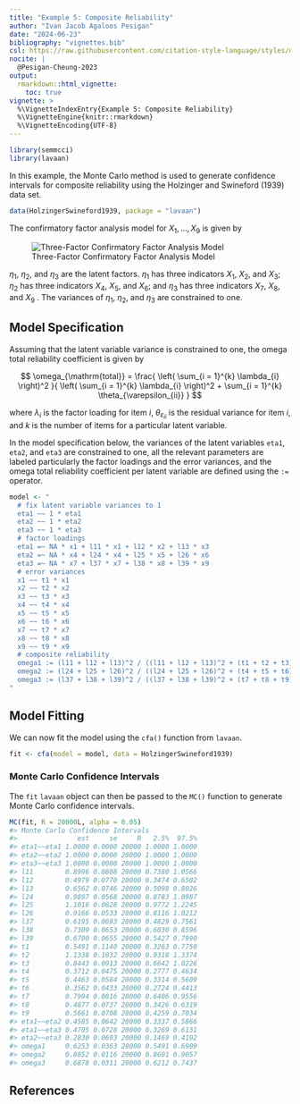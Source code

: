 ```yaml
---
title: "Example 5: Composite Reliability"
author: "Ivan Jacob Agaloos Pesigan"
date: "2024-06-23"
bibliography: "vignettes.bib"
csl: https://raw.githubusercontent.com/citation-style-language/styles/master/apa.csl
nocite: |
  @Pesigan-Cheung-2023
output:
  rmarkdown::html_vignette:
    toc: true
vignette: >
  %\VignetteIndexEntry{Example 5: Composite Reliability}
  %\VignetteEngine{knitr::rmarkdown}
  %\VignetteEncoding{UTF-8}
---
```


<!-- vignettes/example-5-composite-reliability.Rmd is generated from .setup/vignettes/example-5-composite-reliability.Rmd.orig. Please edit that file -->






``` r
library(semmcci)
library(lavaan)
```

In this example,
the Monte Carlo method is used to generate confidence intervals
for composite reliability
using the Holzinger and Swineford (1939) data set.


``` r
data(HolzingerSwineford1939, package = "lavaan")
```

\noindent The confirmatory factor analysis model for $X_{1}, \dots, X_{9}$
is given by

![Three-Factor Confirmatory Factor Analysis Model](https://raw.githubusercontent.com/jeksterslab/semmcci/main/.setup/latex/figures/png/cfa.png)

\noindent $\eta_{1}$, $\eta_{2}$, and $\eta_{3}$ are the latent factors.
$\eta_{1}$ has three indicators $X_{1}$, $X_{2}$, and $X_{3}$;
$\eta_{2}$ has three indicators $X_{4}$, $X_{5}$, and $X_{6}$; and
$\eta_{3}$ has three indicators $X_{7}$, $X_{8}$, and $X_{9}$ .
The variances of $\eta_{1}$, $\eta_{2}$, and $\eta_{3}$ are constrained to one.

## Model Specification

Assuming that the latent variable variance is constrained to one,
the omega total reliability coefficient is given by

$$
  \omega_{\mathrm{total}}
  =
  \frac{
  \left(
  \sum_{i = 1}^{k}
  \lambda_{i}
  \right)^2
  }{
  \left(
  \sum_{i = 1}^{k}
  \lambda_{i}
  \right)^2
  +
  \sum_{i = 1}^{k}
  \theta_{\varepsilon_{ii}}
  }
$$

\noindent where $\lambda_{i}$ is the factor loading for item $i$,
$\theta_{\varepsilon_{ii}}$ is the residual variance for item $i$,
and $k$ is the number of items for a particular latent variable.

In the model specification below,
the variances of the latent variables `eta1`, `eta2`, and `eta3` are constrained to one,
all the relevant parameters are labeled particularly the factor loadings and the error variances,
and the omega total reliability coefficient per latent variable are defined
using the `:=` operator.


``` r
model <- "
  # fix latent variable variances to 1
  eta1 ~~ 1 * eta1
  eta2 ~~ 1 * eta2
  eta3 ~~ 1 * eta3
  # factor loadings
  eta1 =~ NA * x1 + l11 * x1 + l12 * x2 + l13 * x3
  eta2 =~ NA * x4 + l24 * x4 + l25 * x5 + l26 * x6
  eta3 =~ NA * x7 + l37 * x7 + l38 * x8 + l39 * x9
  # error variances
  x1 ~~ t1 * x1
  x2 ~~ t2 * x2
  x3 ~~ t3 * x3
  x4 ~~ t4 * x4
  x5 ~~ t5 * x5
  x6 ~~ t6 * x6
  x7 ~~ t7 * x7
  x8 ~~ t8 * x8
  x9 ~~ t9 * x9
  # composite reliability
  omega1 := (l11 + l12 + l13)^2 / ((l11 + l12 + l13)^2 + (t1 + t2 + t3))
  omega2 := (l24 + l25 + l26)^2 / ((l24 + l25 + l26)^2 + (t4 + t5 + t6))
  omega3 := (l37 + l38 + l39)^2 / ((l37 + l38 + l39)^2 + (t7 + t8 + t9))
"
```

## Model Fitting

We can now fit the model using the `cfa()` function from `lavaan`.


``` r
fit <- cfa(model = model, data = HolzingerSwineford1939)
```

### Monte Carlo Confidence Intervals

The `fit` `lavaan` object can then be passed to the `MC()` function
to generate Monte Carlo confidence intervals.


``` r
MC(fit, R = 20000L, alpha = 0.05)
#> Monte Carlo Confidence Intervals
#>               est     se     R   2.5%  97.5%
#> eta1~~eta1 1.0000 0.0000 20000 1.0000 1.0000
#> eta2~~eta2 1.0000 0.0000 20000 1.0000 1.0000
#> eta3~~eta3 1.0000 0.0000 20000 1.0000 1.0000
#> l11        0.8996 0.0808 20000 0.7380 1.0566
#> l12        0.4979 0.0770 20000 0.3474 0.6502
#> l13        0.6562 0.0746 20000 0.5098 0.8026
#> l24        0.9897 0.0568 20000 0.8783 1.0987
#> l25        1.1016 0.0628 20000 0.9772 1.2245
#> l26        0.9166 0.0533 20000 0.8116 1.0212
#> l37        0.6195 0.0693 20000 0.4829 0.7561
#> l38        0.7309 0.0653 20000 0.6030 0.8596
#> l39        0.6700 0.0655 20000 0.5427 0.7990
#> t1         0.5491 0.1140 20000 0.3263 0.7750
#> t2         1.1338 0.1032 20000 0.9318 1.3374
#> t3         0.8443 0.0913 20000 0.6642 1.0226
#> t4         0.3712 0.0475 20000 0.2777 0.4634
#> t5         0.4463 0.0584 20000 0.3314 0.5609
#> t6         0.3562 0.0433 20000 0.2724 0.4413
#> t7         0.7994 0.0816 20000 0.6406 0.9556
#> t8         0.4877 0.0737 20000 0.3426 0.6319
#> t9         0.5661 0.0708 20000 0.4259 0.7034
#> eta1~~eta2 0.4585 0.0642 20000 0.3337 0.5866
#> eta1~~eta3 0.4705 0.0728 20000 0.3269 0.6131
#> eta2~~eta3 0.2830 0.0693 20000 0.1469 0.4192
#> omega1     0.6253 0.0363 20000 0.5491 0.6909
#> omega2     0.8852 0.0116 20000 0.8601 0.9057
#> omega3     0.6878 0.0311 20000 0.6212 0.7437
```

## References
